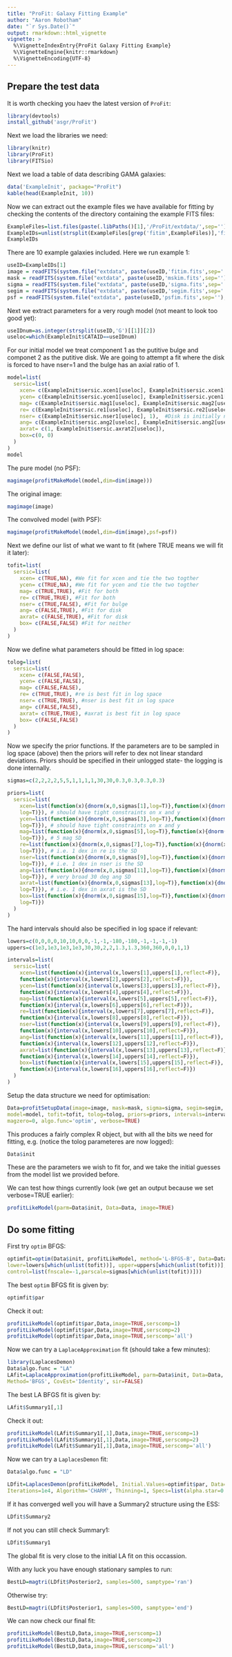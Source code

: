 ```yaml
---
title: "ProFit: Galaxy Fitting Example"
author: "Aaron Robotham"
date: "`r Sys.Date()`"
output: rmarkdown::html_vignette
vignette: >
  %\VignetteIndexEntry{ProFit Galaxy Fitting Example}
  %\VignetteEngine{knitr::rmarkdown}
  %\VignetteEncoding{UTF-8}
---
```


## Prepare the test data

It is worth checking you haev the latest version of `ProFit`:

```r
library(devtools)
install_github('asgr/ProFit')
```

Next we load the libraries we need:

```r
library(knitr)
library(ProFit)
library(FITSio)
```

Next we load a table of data describing GAMA galaxies:

```r
data('ExampleInit', package="ProFit")
kable(head(ExampleInit, 10))
```

Now we can extract out the example files we have available for fitting by checking the contents of the directory containing the example FITS files:

```r
ExampleFiles=list.files(paste(.libPaths()[1],'/ProFit/extdata/',sep=''))
ExampleIDs=unlist(strsplit(ExampleFiles[grep('fitim',ExampleFiles)],'fitim.fits'))
ExampleIDs
```

There are 10 example galaxies included. Here we run example 1:

```r
useID=ExampleIDs[1]
image = readFITS(system.file("extdata", paste(useID,'fitim.fits',sep=''),package="ProFit"))$imDat
mask = readFITS(system.file("extdata", paste(useID,'mskim.fits',sep=''),package="ProFit"))$imDat
sigma = readFITS(system.file("extdata", paste(useID,'sigma.fits',sep=''),package="ProFit"))$imDat
segim = readFITS(system.file("extdata", paste(useID,'segim.fits',sep=''),package="ProFit"))$imDat
psf = readFITS(system.file("extdata", paste(useID,'psfim.fits',sep=''),package="ProFit"))$imDat
```

Next we extract parameters for a very rough model (not meant to look too good yet):

```r
useIDnum=as.integer(strsplit(useID,'G')[[1]][2])
useloc=which(ExampleInit$CATAID==useIDnum)
```

For our initial model we treat component 1 as the putitive bulge and componet 2 as the putitive disk. We are going to attempt a fit where the disk is forced to have nser=1 and the bulge has an axial ratio of 1.

```r
model=list(
  sersic=list(
    xcen= c(ExampleInit$sersic.xcen1[useloc], ExampleInit$sersic.xcen1[useloc]),
    ycen= c(ExampleInit$sersic.ycen1[useloc], ExampleInit$sersic.ycen1[useloc]),
    mag= c(ExampleInit$sersic.mag1[useloc], ExampleInit$sersic.mag2[useloc]),
    re= c(ExampleInit$sersic.re1[useloc], ExampleInit$sersic.re2[useloc]),
    nser= c(ExampleInit$sersic.nser1[useloc], 1),  #Disk is initially nser=1
    ang= c(ExampleInit$sersic.ang2[useloc], ExampleInit$sersic.ang2[useloc]),
    axrat= c(1, ExampleInit$sersic.axrat2[useloc]),
    box=c(0, 0)
  )
)
model
```

The pure model (no PSF):

```r
magimage(profitMakeModel(model,dim=dim(image)))
```

The original image:

```r
magimage(image)
```

The convolved model (with PSF):

```r
magimage(profitMakeModel(model,dim=dim(image),psf=psf))
```

Next we define our list of what we want to fit (where TRUE means we will fit it later):

```r
tofit=list(
  sersic=list(
    xcen= c(TRUE,NA), #We fit for xcen and tie the two togther
    ycen= c(TRUE,NA), #We fit for ycen and tie the two togther
    mag= c(TRUE,TRUE), #Fit for both
    re= c(TRUE,TRUE), #Fit for both
    nser= c(TRUE,FALSE), #Fit for bulge
    ang= c(FALSE,TRUE), #Fit for disk
    axrat= c(FALSE,TRUE), #Fit for disk
    box= c(FALSE,FALSE) #Fit for neither
  )
)
```

Now we define what parameters should be fitted in log space:

```r
tolog=list(
  sersic=list(
    xcen= c(FALSE,FALSE),
    ycen= c(FALSE,FALSE),
    mag= c(FALSE,FALSE),
    re= c(TRUE,TRUE), #re is best fit in log space
    nser= c(TRUE,TRUE), #nser is best fit in log space
    ang= c(FALSE,FALSE),
    axrat= c(TRUE,TRUE), #axrat is best fit in log space
    box= c(FALSE,FALSE)
  )
)
```

Now we specify the prior functions. If the parameters are to be sampled in log space (above) then the priors will refer to dex not linear standard deviations. Priors should be specified in their unlogged state- the logging is done internally.

```r
sigmas=c(2,2,2,2,5,5,1,1,1,1,30,30,0.3,0.3,0.3,0.3)

priors=list(
  sersic=list(
    xcen=list(function(x){dnorm(x,0,sigmas[1],log=T)},function(x){dnorm(x,0,sigmas[2],
    log=T)}), # should have tight constraints on x and y
    ycen=list(function(x){dnorm(x,0,sigmas[3],log=T)},function(x){dnorm(x,0,sigmas[4],
    log=T)}), # should have tight constraints on x and y
    mag=list(function(x){dnorm(x,0,sigmas[5],log=T)},function(x){dnorm(x,0,sigmas[6],
    log=T)}), # 5 mag SD
    re=list(function(x){dnorm(x,0,sigmas[7],log=T)},function(x){dnorm(x,0,sigmas[8],
    log=T)}), # i.e. 1 dex in re is the SD
    nser=list(function(x){dnorm(x,0,sigmas[9],log=T)},function(x){dnorm(x,0,sigmas[10],
    log=T)}), # i.e. 1 dex in nser is the SD
    ang=list(function(x){dnorm(x,0,sigmas[11],log=T)},function(x){dnorm(x,0,sigmas[12],
    log=T)}), # very broad 30 deg ang SD
    axrat=list(function(x){dnorm(x,0,sigmas[13],log=T)},function(x){dnorm(x,0,sigmas[14],
    log=T)}), # i.e. 1 dex in axrat is the SD
    box=list(function(x){dnorm(x,0,sigmas[15],log=T)},function(x){dnorm(x,0,sigmas[16],
    log=T)})
  )
)
```

The hard intervals should also be specified in log space if relevant:

```r
lowers=c(0,0,0,0,10,10,0,0,-1,-1,-180,-180,-1,-1,-1,-1)
uppers=c(1e3,1e3,1e3,1e3,30,30,2,2,1.3,1.3,360,360,0,0,1,1)

intervals=list(
  sersic=list(
    xcen=list(function(x){interval(x,lowers[1],uppers[1],reflect=F)},
    function(x){interval(x,lowers[2],uppers[2],reflect=F)}),
    ycen=list(function(x){interval(x,lowers[3],uppers[3],reflect=F)},
    function(x){interval(x,lowers[4],uppers[4],reflect=F)}),
    mag=list(function(x){interval(x,lowers[5],uppers[5],reflect=F)},
    function(x){interval(x,lowers[6],uppers[6],reflect=F)}),
    re=list(function(x){interval(x,lowers[7],uppers[7],reflect=F)},
    function(x){interval(x,lowers[8],uppers[8],reflect=F)}),
    nser=list(function(x){interval(x,lowers[9],uppers[9],reflect=F)},
    function(x){interval(x,lowers[10],uppers[10],reflect=F)}),
    ang=list(function(x){interval(x,lowers[11],uppers[11],reflect=F)},
    function(x){interval(x,lowers[12],uppers[12],reflect=F)}),
    axrat=list(function(x){interval(x,lowers[13],uppers[13],reflect=F)},
    function(x){interval(x,lowers[14],uppers[14],reflect=F)}),
    box=list(function(x){interval(x,lowers[15],uppers[15],reflect=F)},
    function(x){interval(x,lowers[16],uppers[16],reflect=F)})
  )
)
```

Setup the data structure we need for optimisation:

```r
Data=profitSetupData(image=image, mask=mask, sigma=sigma, segim=segim, psf=psf,
model=model, tofit=tofit, tolog=tolog, priors=priors, intervals=intervals,
magzero=0, algo.func='optim', verbose=TRUE)
```

This produces a fairly complex R object, but with all the bits we need for fitting, e.g. (notice the tolog parameteres are now logged):

```r
Data$init
```

These are the parameters we wish to fit for, and we take the initial guesses from the model list we provided before.

We can test how things currently look (we get an output because we set verbose=TRUE earlier):

```r
profitLikeModel(parm=Data$init, Data=Data, image=TRUE)
```

## Do some fitting

First try `optim` BFGS:

```r
optimfit=optim(Data$init, profitLikeModel, method='L-BFGS-B', Data=Data, rough=TRUE,
lower=lowers[which(unlist(tofit))], upper=uppers[which(unlist(tofit))],
control=list(fnscale=-1,parscale=sigmas[which(unlist(tofit))]))
```

The best `optim` BFGS fit is given by:

```r
optimfit$par
```

Check it out:

```r
profitLikeModel(optimfit$par,Data,image=TRUE,serscomp=1)
profitLikeModel(optimfit$par,Data,image=TRUE,serscomp=2)
profitLikeModel(optimfit$par,Data,image=TRUE,serscomp='all')
```

Now we can try a `LaplaceApproximation` fit (should take a few minutes):

```r
library(LaplacesDemon)
Data$algo.func = "LA"
LAfit=LaplaceApproximation(profitLikeModel, parm=Data$init, Data=Data, Iterations=1e4,
Method='BFGS', CovEst='Identity', sir=FALSE)
```

The best LA BFGS fit is given by:

```r
LAfit$Summary1[,1]
```

Check it out:

```r
profitLikeModel(LAfit$Summary1[,1],Data,image=TRUE,serscomp=1)
profitLikeModel(LAfit$Summary1[,1],Data,image=TRUE,serscomp=2)
profitLikeModel(LAfit$Summary1[,1],Data,image=TRUE,serscomp='all')
```

Now we can try a `LaplacesDemon` fit:

```r
Data$algo.func = "LD"

LDfit=LaplacesDemon(profitLikeModel, Initial.Values=optimfit$par, Data=Data,
Iterations=1e4, Algorithm='CHARM', Thinning=1, Specs=list(alpha.star=0.44))
```

If it has converged well you will have a Summary2 structure using the ESS:

```r
LDfit$Summary2
```

If not you can still check Summary1:

```r
LDfit$Summary1
```

The global fit is very close to the initial LA fit on this occassion.

With any luck you have enough stationary samples to run:

```r
BestLD=magtri(LDfit$Posterior2, samples=500, samptype='ran')
```

Otherwise try:

```r
BestLD=magtri(LDfit$Posterior1, samples=500, samptype='end')
```

We can now check our final fit:

```r
profitLikeModel(BestLD,Data,image=TRUE,serscomp=1)
profitLikeModel(BestLD,Data,image=TRUE,serscomp=2)
profitLikeModel(BestLD,Data,image=TRUE,serscomp='all')
```
